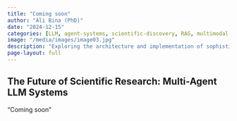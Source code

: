 ```yaml
---
title: "Coming soon"
author: "Ali Bina (PhD)"
date: "2024-12-15"
categories: [LLM, agent-systems, scientific-discovery, RAG, multimodal-AI]
image: "/media/images/image03.jpg"
description: "Exploring the architecture and implementation of sophisticated multi-agent LLM systems for automating materials science research workflows."
page-layout: full
---
```


::: {.content-section}
## The Future of Scientific Research: Multi-Agent LLM Systems

"Coming soon" 

:::
